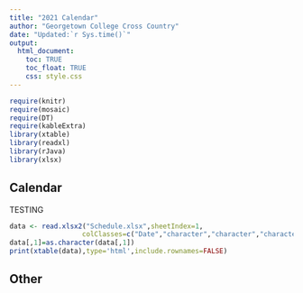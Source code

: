 ```yaml
---
title: "2021 Calendar"
author: "Georgetown College Cross Country"
date: "Updated:`r Sys.time()`"
output:
  html_document:
    toc: TRUE
    toc_float: TRUE
    css: style.css
---
```



```r
require(knitr)
require(mosaic)
require(DT)
require(kableExtra)
library(xtable)
library(readxl)
library(rJava)
library(xlsx)
```

## Calendar

TESTING


```r

data <- read.xlsx2("Schedule.xlsx",sheetIndex=1,
                  colClasses=c("Date","character","character","character"))
data[,1]=as.character(data[,1])
print(xtable(data),type='html',include.rownames=FALSE)
```

## Other

